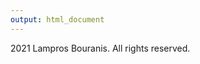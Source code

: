 ```yaml
---
output: html_document
---
```


<link rel="stylesheet" href="styles.css" type="text/css">

2021 Lampros Bouranis. All rights reserved.